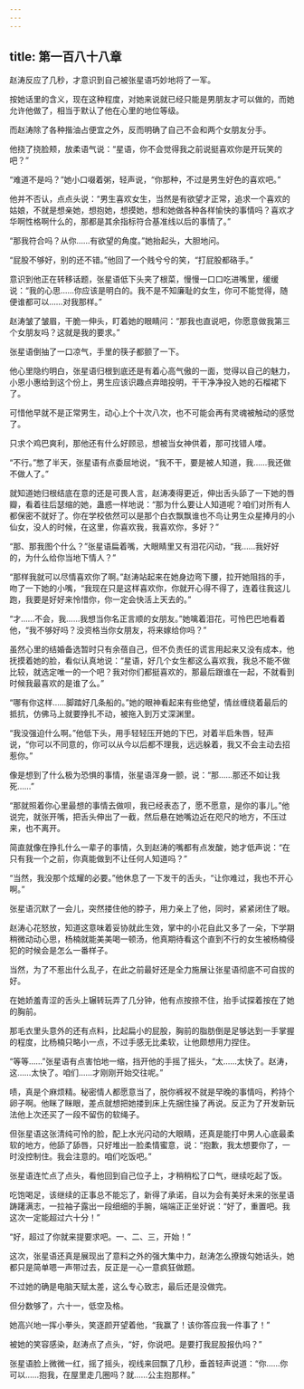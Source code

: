 ```yaml
---
---
---
```

title: 第一百八十八章
---




赵涛反应了几秒，才意识到自己被张星语巧妙地将了一军。

按她话里的含义，现在这种程度，对她来说就已经只能是男朋友才可以做的，而她允许他做了，相当于默认了他在心里的地位等级。

而赵涛除了各种揩油占便宜之外，反而明确了自己不会和两个女朋友分手。

他挠了挠脸颊，放柔语气说：“星语，你不会觉得我之前说挺喜欢你是开玩笑的吧？”

“难道不是吗？”她小口啜着粥，轻声说，“你那种，不过是男生好色的喜欢吧。”

他并不否认，点点头说：“男生喜欢女生，当然是有欲望才正常，追求一个喜欢的姑娘，不就是想亲她，想抱她，想摸她，想和她做各种各样愉快的事情吗？喜欢才华啊性格啊什么的，那都是其余指标符合基准线以后的事情了。”

“那我符合吗？从你……有欲望的角度。”她抬起头，大胆地问。

“屁股不够好，别的还不错。”他回了一个贱兮兮的笑，“打屁股都硌手。”

意识到他正在转移话题，张星语低下头夹了根菜，慢慢一口口吃进嘴里，缓缓说：“我的心思……你应该是明白的。我不是不知廉耻的女生，你可不能觉得，随便谁都可以……对我那样。”

赵涛皱了皱眉，干脆一伸头，盯着她的眼睛问：“那我也直说吧，你愿意做我第三个女朋友吗？这就是我的要求。”

张星语倒抽了一口凉气，手里的筷子都颤了一下。

他心里隐约明白，张星语归根到底还是有着心高气傲的一面，觉得以自己的魅力，小恩小惠给到这个份上，男生应该识趣点弃暗投明，干干净净投入她的石榴裙下了。

可惜他早就不是正常男生，动心上个十次八次，也不可能会再有灵魂被触动的感觉了。

只求个鸡巴爽利，那他还有什么好顾忌，想被当女神供着，那可找错人喽。

“不行。”憋了半天，张星语有点委屈地说，“我不干，要是被人知道，我……我还做不做人了。”

就知道她归根结底在意的还是可畏人言，赵涛凑得更近，伸出舌头舔了一下她的唇瓣，看着往后瑟缩的她，蛊惑一样地说：“那为什么要让人知道呢？咱们对所有人都保密不就好了。你在学校依然可以是那个白衣飘飘谁也不鸟让男生众星捧月的小仙女，没人的时候，在这里，你喜欢我，我喜欢你，多好？”

“那、那我图个什么？”张星语扁着嘴，大眼睛里又有泪花闪动，“我……我好好的，为什么给你当地下情人？”

“那样我就可以尽情喜欢你了啊。”赵涛站起来在她身边弯下腰，拉开她阻挡的手，吻了一下她的小嘴，“我现在只是这样喜欢你，你就开心得不得了，连着往我这儿跑，我要是好好来怜惜你，你一定会快活上天去的。”

“才……不会，我……我想当你名正言顺的女朋友。”她噙着泪花，可怜巴巴地看着他，“我不够好吗？没资格当你女朋友，将来嫁给你吗？”

虽然心里的结婚备选暂时只有余蓓自己，但不负责任的谎言用起来又没有成本，他抚摸着她的脸，看似认真地说：“星语，好几个女生都这么喜欢我，我总不能不做比较，就选定唯一的一个吧？我对你们都挺喜欢的，那最后跟谁在一起，不就看到时候我最喜欢的是谁了么。”

“哪有你这样……脚踏好几条船的。”她的眼神看起来有些绝望，情丝缠绕着最后的抵抗，仿佛马上就要挣扎不动，被拖入到万丈深渊里。

“我没强迫什么啊。”他低下头，用手轻轻压开她的下巴，对着半启朱唇，轻声说，“你可以不同意的，你可以从今以后都不理我，远远躲着，我又不会主动去招惹你。”

像是想到了什么极为恐惧的事情，张星语浑身一颤，说：“那……那还不如让我死……”

“那就照着你心里最想的事情去做呗，我已经表态了，愿不愿意，是你的事儿。”他说完，就张开嘴，把舌头伸出了一截，然后悬在她嘴边近在咫尺的地方，不压过来，也不离开。

简直就像在挣扎什么一辈子的事情，久到赵涛的嘴都有点发酸，她才低声说：“在只有我一个之前，你真能做到不让任何人知道吗？”

“当然，我没那个炫耀的必要。”他休息了一下发干的舌头，“让你难过，我也不开心啊。”

张星语沉默了一会儿，突然搂住他的脖子，用力亲上了他，同时，紧紧闭住了眼。

赵涛心花怒放，知道这意味着妥协就此生效，掌中的小花自此又多了一朵，下学期稍微动动心思，杨楠就能美美喝一顿汤，他真期待看这个直到不行的女生被杨楠侵犯的时候会是怎么一番样子。

当然，为了不惹出什么乱子，在此之前最好还是全力施展让张星语彻底不可自拔的好。

在她娇羞青涩的舌头上辗转玩弄了几分钟，他有点按捺不住，抬手试探着按在了她的胸前。

那毛衣里头意外的还有点料，比起扁小的屁股，胸前的脂肪倒是足够达到一手掌握的程度，比杨楠只略小一点，不过手感无比柔软，让他颇想用力捏住。

“等等……”张星语有点害怕地一缩，挡开他的手摇了摇头，“太……太快了。赵涛，这……太快了。咱们……才刚刚开始交往呢。”

啧，真是个麻烦精。秘密情人都愿意当了，脱你裤衩不就是早晚的事情吗，矜持个卵子啊。他眯了眯眼，差点就想把她搂到床上先捆住操了再说。反正为了开发新玩法他上次还买了一段不留伤的软绳子。

但张星语这张清纯可怜的脸，配上水光闪动的大眼睛，还真是能打中男人心底最柔软的地方，他舔了舔唇，只好堆出一脸柔情蜜意，说：“抱歉，我太想要你了，一时没控制住。我会注意的。咱们吃饭吧。”

张星语连忙点了点头，看他回到自己位子上，才稍稍松了口气，继续吃起了饭。

吃饱喝足，该继续的正事总不能忘了，新得了承诺，自以为会有美好未来的张星语踌躇满志，一拉袖子露出一段细细的手腕，端端正正坐好说：“好了，重置吧。我这次一定能超过六十分！”

“好，超过了你就来提要求吧。一、二、三，开始！”

这次，张星语还真是展现出了意料之外的强大集中力，赵涛怎么撩拨勾她话头，她都只是简单嗯一声带过去，反正是一心一意疯狂做题。

不过她的确是电脑天赋太差，这么专心致志，最后还是没做完。

但分数够了，六十一，低空及格。

她高兴地一挥小拳头，笑逐颜开望着他，“我赢了！该你答应我一件事了！”

被她的笑容感染，赵涛点了点头，“好，你说吧。是要打我屁股报仇吗？”

张星语脸上微微一红，摇了摇头，视线来回飘了几秒，垂首轻声说道：“你……你可以……抱我，在屋里走几圈吗？就……公主抱那样。”